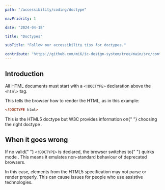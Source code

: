 ```yaml
---
path: "/accessibility/coding/doctype"

navPriority: 1

date: "2024-04-18"

title: "Doctypes"

subTitle: "Follow our accessibility tips for doctypes."

contribute: "https://github.com/mi6/ic-design-system/tree/main/src/content/structured/accessibility/documenting/index.mdx"
---
```


## Introduction

All HTML documents must start with a `<!DOCTYPE>` declaration above the `<html>` tag.

This tells the browser how to render the HTML, as in this example:

```html
<!DOCTYPE html>
```

<p>
  This is the HTML5 doctype but W3C provides information on{" "}
  <ic-link
    target="_blank"
    href="https://www.w3.org/wiki/Doctypes_and_markup_styles"
    rel="noreferrer noopener nofollow"
    id="fn-1"
  >
    choosing the right doctype
  </ic-link>
  .
</p>

## When it goes wrong

<p>
  If no valid{" "}
  <code style={{ backgroundColor: "#EEEFF0" }}>&lt;!DOCTYPE&gt;</code> is
  declared, the browser switches to{" "}
  <ic-link
    target="_blank"
    href="https://developer.mozilla.org/en-US/docs/Web/HTML/Quirks_Mode_and_Standards_Mode"
    rel="noreferrer noopener nofollow"
  >
    quirks mode
  </ic-link>
  . This means it emulates non-standard behaviour of deprecated browsers.
</p>

In this case, elements from the HTML5 specification may not parse or render properly. This can cause issues for people who use assistive technologies.
